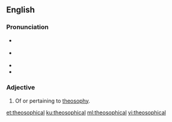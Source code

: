==English==

===Pronunciation===
* {{a|UK}} {{IPA|/ˌθiː.əˈsɒ.fɪ.kəl/|lang=en}}
* {{a|US}} {{IPA|/ˌθi.əˈsɑ.fɪ.kəl/|lang=en}}
* {{audio|en-ca-theosophical.ogg|Audio (CA)|lang=en}}
* {{hyphenation|the|o|so|phi|cal|lang=en}}

===Adjective===
{{en-adj}}

# Of or pertaining to [[theosophy]].

[[et:theosophical]]
[[ku:theosophical]]
[[ml:theosophical]]
[[vi:theosophical]]